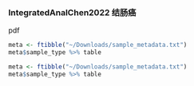 

### IntegratedAnalChen2022 结肠癌

pdf

```r
meta <- ftibble("~/Downloads/sample_metadata.txt")
meta$sample_type %>% table
```
```r
meta <- ftibble("~/Downloads/sample_metadata.txt")
meta$sample_type %>% table
```
